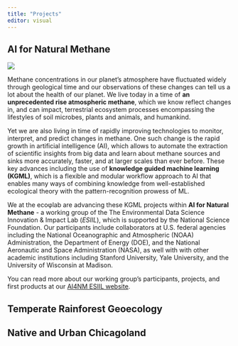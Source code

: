 ```yaml
---
title: "Projects"
editor: visual
---
```


## AI for Natural Methane

![](images/clipboard-15137423.png)

Methane concentrations in our planet's atmosphere have fluctuated widely through geological time and our observations of these changes can tell us a lot about the health of our planet. We live today in a time of **an unprecedented rise atmospheric methane**, which we know reflect changes in, and can impact, terrestrial ecosystem processes encompassing the lifestyles of soil microbes, plants and animals, and humankind.

Yet we are also living in time of rapidly improving technologies to monitor, interpret, and predict changes in methane. One such change is the rapid growth in artificial intelligence (AI), which allows to automate the extraction of scientific insights from big data and learn about methane sources and sinks more accurately, faster, and at larger scales than ever before. These key advances including the use of **knowledge guided machine learning (KGML)**, which is a flexible and modular workflow approach to AI that enables many ways of combining knowledge from well-established ecological theory with the pattern-recognition prowess of ML.

We at the ecoφlab are advancing these KGML projects within **AI for Natural Methane** - a working group of the The Environmental Data Science Innovation & Impact Lab (*ESIIL*), which is supported by the National Science Foundation. Our participants include collaborators at U.S. federal agencies including the National Oceanographic and Atmospheric (NOAA) Administration, the Department of Energy (DOE), and the National Aeronautic and Space Administration (NASA), as well with with other academic institutions including Stanford University, Yale University, and the University of Wisconsin at Madison.

You can read more about our working group's participants, projects, and first products at our [AI4NM ESIIL website](https://cu-esiil.github.io/AI-for-Natural-Methane/).

## Temperate Rainforest Geoecology

## Native and Urban Chicagoland
